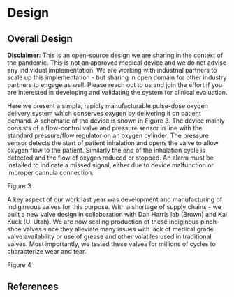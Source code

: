 # Design

## Overall Design

**Disclaimer**: This is an open-source design we are sharing in the context of the pandemic. This is not an approved medical device and we do not advise any individual implementation. We are working with industrial partners to scale up this implementation - but sharing in open domain for other industry partners to engage as well. Please reach out to us and join the effort if you are interested in developing and validating the system for clinical evaluation.

Here we present a simple, rapidly manufacturable pulse-dose oxygen delivery system which conserves oxygen by delivering it on patient demand. A schematic of the device is shown in Figure 3. The device mainly consists of a flow-control valve and pressure sensor in line with the standard pressure/flow regulator on an oxygen cylinder. The pressure sensor detects the start of  patient inhalation and opens the valve to allow oxygen flow to the patient. Similarly the end of the inhalation cycle is detected and the flow of oxygen reduced or stopped. An alarm must be installed to indicate a missed signal, either due to device malfunction or improper cannula connection.

Figure 3

A key aspect of our work last year was development and manufacturing of indigineous valves for this purpose. With a shortage of supply chains - we built a new valve design in collaboration with Dan Harris lab (Brown) and Kai Kuck (U. Utah). We are now scaling production of these indiginous pinch-shoe valves since they alleviate many issues with lack of medical grade valve availability or use of grease and other volatiles used in traditional valves. Most importantly, we tested these valves for millions of cycles to characterize wear and tear.

Figure 4

## References


